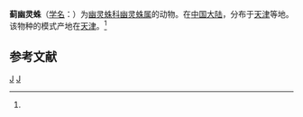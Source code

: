 {{Speciesbox
| taxon = Pholcus jixianensis
| binomial_authority = (Zhu et Yu, 1983)<ref name='id12839'>{{cite web| url =http://www.bioinfo.cn/db05/BjdwSpecies.php?action=view&id=12839| title =蓟幽灵蛛| work =《中国动物物种编目数据库》| publisher =中国科学院微生物研究所| author =中国科学院动物研究所| accessdate =2009-04-28| deadurl =yes| archiveurl =https://web.archive.org/web/20160305035739/http://www.bioinfo.cn/db05/BjdwSpecies.php?action=view&id=12839| archivedate =2016-03-05}}</ref>
}}

'''蓟幽灵蛛'''（[[学名|学名]]：{{lang|la|''Pholcus jixianensis''}}）为[[幽灵蛛科|幽灵蛛科]][[幽灵蛛属|幽灵蛛属]]的动物。在[[中国大陆|中国大陆]]，分布于[[天津|天津]]等地。该物种的模式产地在[[天津|天津]]。<ref name='id12839'/>

== 参考文献 ==
{{reflist}}

{{taxonbar}}
[[Category:_1983年描述的动物|J]]
[[Category:幽灵蛛属|J]]